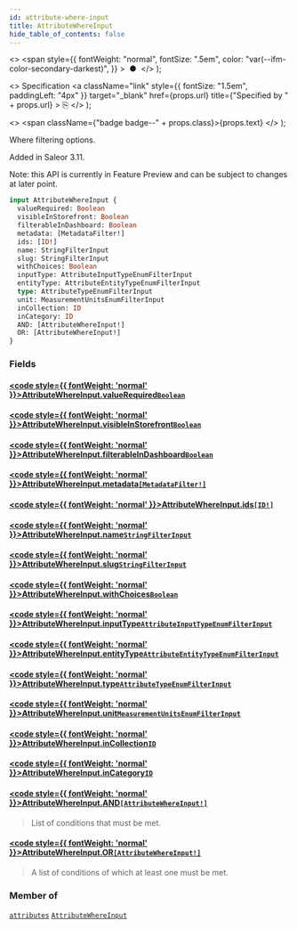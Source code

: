 ```yaml
---
id: attribute-where-input
title: AttributeWhereInput
hide_table_of_contents: false
---
```


  <>
    <span
      style={{
        fontWeight: "normal",
        fontSize: ".5em",
        color: "var(--ifm-color-secondary-darkest)",
      }}
    >
      &nbsp;●&nbsp;
    </span>
  </>
);

  <>
    Specification
    <a
      className="link"
      style={{ fontSize: "1.5em", paddingLeft: "4px" }}
      target="\_blank"
      href={props.url}
      title={"Specified by " + props.url}
    >
      ⎘
    </a>
  </>
);

  <>
    <span className={"badge badge--" + props.class}>{props.text}</span>
  </>
);

Where filtering options.

Added in Saleor 3.11.

Note: this API is currently in Feature Preview and can be subject to changes at later point.

```graphql
input AttributeWhereInput {
  valueRequired: Boolean
  visibleInStorefront: Boolean
  filterableInDashboard: Boolean
  metadata: [MetadataFilter!]
  ids: [ID!]
  name: StringFilterInput
  slug: StringFilterInput
  withChoices: Boolean
  inputType: AttributeInputTypeEnumFilterInput
  entityType: AttributeEntityTypeEnumFilterInput
  type: AttributeTypeEnumFilterInput
  unit: MeasurementUnitsEnumFilterInput
  inCollection: ID
  inCategory: ID
  AND: [AttributeWhereInput!]
  OR: [AttributeWhereInput!]
}
```

### Fields

#### [<code style={{ fontWeight: 'normal' }}>AttributeWhereInput.<b>valueRequired</b></code>](#)<Bullet />[`Boolean`](../../api-reference/miscellaneous/scalars/boolean) <Badge class="secondary" text="scalar"/> <Badge class="secondary" text="miscellaneous"/>

>

#### [<code style={{ fontWeight: 'normal' }}>AttributeWhereInput.<b>visibleInStorefront</b></code>](#)<Bullet />[`Boolean`](../../api-reference/miscellaneous/scalars/boolean) <Badge class="secondary" text="scalar"/> <Badge class="secondary" text="miscellaneous"/>

>

#### [<code style={{ fontWeight: 'normal' }}>AttributeWhereInput.<b>filterableInDashboard</b></code>](#)<Bullet />[`Boolean`](../../api-reference/miscellaneous/scalars/boolean) <Badge class="secondary" text="scalar"/> <Badge class="secondary" text="miscellaneous"/>

>

#### [<code style={{ fontWeight: 'normal' }}>AttributeWhereInput.<b>metadata</b></code>](#)<Bullet />[`[MetadataFilter!]`](../../api-reference/miscellaneous/inputs/metadata-filter) <Badge class="secondary" text="list"/> <Badge class="secondary" text="input"/> <Badge class="secondary" text="miscellaneous"/>

>

#### [<code style={{ fontWeight: 'normal' }}>AttributeWhereInput.<b>ids</b></code>](#)<Bullet />[`[ID!]`](../../api-reference/miscellaneous/scalars/id) <Badge class="secondary" text="list"/> <Badge class="secondary" text="scalar"/> <Badge class="secondary" text="miscellaneous"/>

>

#### [<code style={{ fontWeight: 'normal' }}>AttributeWhereInput.<b>name</b></code>](#)<Bullet />[`StringFilterInput`](../../api-reference/miscellaneous/inputs/string-filter-input) <Badge class="secondary" text="input"/> <Badge class="secondary" text="miscellaneous"/>

>

#### [<code style={{ fontWeight: 'normal' }}>AttributeWhereInput.<b>slug</b></code>](#)<Bullet />[`StringFilterInput`](../../api-reference/miscellaneous/inputs/string-filter-input) <Badge class="secondary" text="input"/> <Badge class="secondary" text="miscellaneous"/>

>

#### [<code style={{ fontWeight: 'normal' }}>AttributeWhereInput.<b>withChoices</b></code>](#)<Bullet />[`Boolean`](../../api-reference/miscellaneous/scalars/boolean) <Badge class="secondary" text="scalar"/> <Badge class="secondary" text="miscellaneous"/>

>

#### [<code style={{ fontWeight: 'normal' }}>AttributeWhereInput.<b>inputType</b></code>](#)<Bullet />[`AttributeInputTypeEnumFilterInput`](../../api-reference/attributes/inputs/attribute-input-type-enum-filter-input) <Badge class="secondary" text="input"/> <Badge class="secondary" text="attributes"/>

>

#### [<code style={{ fontWeight: 'normal' }}>AttributeWhereInput.<b>entityType</b></code>](#)<Bullet />[`AttributeEntityTypeEnumFilterInput`](../../api-reference/attributes/inputs/attribute-entity-type-enum-filter-input) <Badge class="secondary" text="input"/> <Badge class="secondary" text="attributes"/>

>

#### [<code style={{ fontWeight: 'normal' }}>AttributeWhereInput.<b>type</b></code>](#)<Bullet />[`AttributeTypeEnumFilterInput`](../../api-reference/attributes/inputs/attribute-type-enum-filter-input) <Badge class="secondary" text="input"/> <Badge class="secondary" text="attributes"/>

>

#### [<code style={{ fontWeight: 'normal' }}>AttributeWhereInput.<b>unit</b></code>](#)<Bullet />[`MeasurementUnitsEnumFilterInput`](../../api-reference/attributes/inputs/measurement-units-enum-filter-input) <Badge class="secondary" text="input"/> <Badge class="secondary" text="attributes"/>

>

#### [<code style={{ fontWeight: 'normal' }}>AttributeWhereInput.<b>inCollection</b></code>](#)<Bullet />[`ID`](../../api-reference/miscellaneous/scalars/id) <Badge class="secondary" text="scalar"/> <Badge class="secondary" text="miscellaneous"/>

>

#### [<code style={{ fontWeight: 'normal' }}>AttributeWhereInput.<b>inCategory</b></code>](#)<Bullet />[`ID`](../../api-reference/miscellaneous/scalars/id) <Badge class="secondary" text="scalar"/> <Badge class="secondary" text="miscellaneous"/>

>

#### [<code style={{ fontWeight: 'normal' }}>AttributeWhereInput.<b>AND</b></code>](#)<Bullet />[`[AttributeWhereInput!]`](../../api-reference/attributes/inputs/attribute-where-input) <Badge class="secondary" text="list"/> <Badge class="secondary" text="input"/> <Badge class="secondary" text="attributes"/>

> List of conditions that must be met.

#### [<code style={{ fontWeight: 'normal' }}>AttributeWhereInput.<b>OR</b></code>](#)<Bullet />[`[AttributeWhereInput!]`](../../api-reference/attributes/inputs/attribute-where-input) <Badge class="secondary" text="list"/> <Badge class="secondary" text="input"/> <Badge class="secondary" text="attributes"/>

> A list of conditions of which at least one must be met.

### Member of

[`attributes`](../../api-reference/attributes/queries/attributes) <Badge class="secondary" text="query"/><Bullet />[`AttributeWhereInput`](../../api-reference/attributes/inputs/attribute-where-input) <Badge class="secondary" text="input"/>
